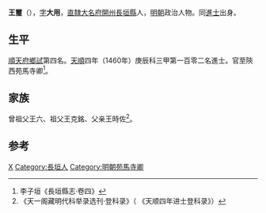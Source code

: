 {{Otheruses|other=名为王璽的其他人物|王璽}}
{{Otheruses|other=名为王大用的其他人物|王大用}}
{{明清人物信息框
| 姓名 = 王璽
| 原名 =
| 圖片名稱= 
| 圖片大小 =
| 圖片說明 = 
| 最高職務 = 陝西苑馬寺卿
| 國家 = 大明 
| 爵位 =
| 籍貫 = [[直隸|直隸]][[大名府|大名府]][[開州|開州]][[長垣縣|長垣縣]]
| 族裔 = 
| 字號 = 字大用
| 諡號 =
| 出生日期 = 宣德五年（1430年）
| 出生地點 = 
| 逝世日期 = 卒年不詳
| 逝世地點 =
| 墓葬 =
| 配偶 = 
| 親屬 = 
| 出身 =
* 天順四年庚辰科同進士出身
| 經歷 =
| 著作 =  
}}
'''王璽'''（{{bd|1430年||？}}），[[表字|字]]'''大用'''，[[北直隸|直隸]][[大名府|大名府]][[開州|開州]][[長垣縣|長垣縣]]人，[[明朝|明朝]]政治人物。同[[進士|進士]]出身。

== 生平 ==
[[順天府|順天府]][[鄉試|鄉試]]第四名。[[天顺_(明朝)|天順]]四年（1460年）庚辰科三甲第一百零二名進士。官至陝西苑馬寺卿<ref>李子垣《長垣縣志·卷四》</ref>。

==家族==
曾祖父王六、祖父王克銘、父亲王時佐<ref>《天一阁藏明代科举录选刊·登科录》（ 《天顺四年进士登科录》）</ref>。

==参考==
{{reflist}}

{{天順四年庚辰科殿試金榜}}

{{Authority control}}

{{DEFAULTSORT:Wang王}}
[[Category:王姓|X]]
[[Category:長垣人|Category:長垣人]]
[[Category:明朝苑馬寺卿|Category:明朝苑馬寺卿]]


{{明朝人物小作品}}
